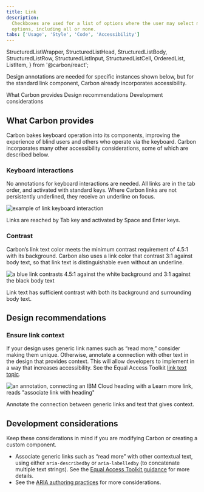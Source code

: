 ```yaml
---
title: Link
description:
  Checkboxes are used for a list of options where the user may select multiple
  options, including all or none.
tabs: ['Usage', 'Style', 'Code', 'Accessibility']
---
```



  StructuredListWrapper,
  StructuredListHead,
  StructuredListBody,
  StructuredListRow,
  StructuredListInput,
  StructuredListCell,
  OrderedList,
  ListItem,
} from '@carbon/react';

<PageDescription>

Design annotations are needed for specific instances shown below, but for the
standard link component, Carbon already incorporates accessibility.

</PageDescription>

<AnchorLinks>
  <AnchorLink>What Carbon provides</AnchorLink>
  <AnchorLink>Design recommendations</AnchorLink>
  <AnchorLink>Development considerations</AnchorLink>
</AnchorLinks>

<A11yStatus layout="table" components="Link" />

## What Carbon provides

Carbon bakes keyboard operation into its components, improving the experience of
blind users and others who operate via the keyboard. Carbon incorporates many
other accessibility considerations, some of which are described below.

### Keyboard interactions

No annotations for keyboard interactions are needed. All links are in the tab
order, and activated with standard keys. Where Carbon links are not persistently
underlined, they receive an underline on focus.

<Row>
<Column colLg={8}>

![example of link keyboard interaction](images/link-accessibility-1.png)

<Caption>
  Links are reached by Tab key and activated by Space and Enter keys.
</Caption>

</Column>
</Row>

### Contrast

Carbon’s link text color meets the minimum contrast requirement of 4.5:1 with
its background. Carbon also uses a link color that contrast 3:1 against body
text, so that link text is distinguishable even without an underline.

<Row>
<Column colLg={8}>

![a blue link contrasts 4.5:1 against the white background and 3:1 against the black body text ](images/link-accessibility-2.png)

<Caption>
  Link text has sufficient contrast with both its background and surrounding
  body text.
</Caption>

</Column>
</Row>

## Design recommendations

### Ensure link context

If your design uses generic link names such as “read more,” consider making them
unique. Otherwise, annotate a connection with other text in the design that
provides context. This will allow developers to implement in a way that
increases accessibility. See the Equal Access Toolkit
[link text topic](https://www.ibm.com/able/toolkit/design/content/#link-text).

<Row>
<Column colLg={8}>

![an annotation, connecting an IBM Cloud heading with a Learn more link, reads "associate link with heading"](images/link-accessibility-3.png)

<Caption>
  Annotate the connection between generic links and text that gives context.
</Caption>

</Column>
</Row>

## Development considerations

Keep these considerations in mind if you are modifying Carbon or creating a
custom component.

- Associate generic links such as “read more” with other contextual text, using
  either `aria-describedby` or `aria-labelledby` (to concatenate multiple text
  strings). See the
  [Equal Access Toolkit guidance](https://www.ibm.com/able/toolkit/develop/text-and-non-text/#aria-labelling)
  for more details.
- See the [ARIA authoring practices](https://w3c.github.io/aria-practices/#link)
  for more considerations.
